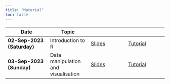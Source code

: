 ```yaml
---
title: "Material"
toc: false
---
```

<style>
  body {
  background-image: url("assets/images/background5.svg");
  background-size: cover;
   -webkit-background-size: cover;
  -moz-background-size: cover;
  background-size: cover;
  -o-background-size: cover;
  background-repeat: no-repeat;
  background-position: center center;
  background-attachment: scroll;
}
  
</style>


:::{.contents-table .column-body-outset}

|Date                                      | Topic                                  |                             |                             |
|------------------------------------------|----------------------------------------|------------------------------------|--------------------------------------|
|[**02-Sep-2023 (Saturday)**]{.highlight}  | Introduction to R                      | [Slides](slides/Part1/index.html){target="_blank"} | [Tutorial](tutorial/Part1/index.html){target="_blank"} |
|[**03-Sep-2023 (Sunday)**]{.highlight}    | Data manipulation and visualisation    | [Slides](slides/Part2/index.html){target="_blank"} | [Tutorial](tutorial/Part2/index.html){target="_blank"}|

:::